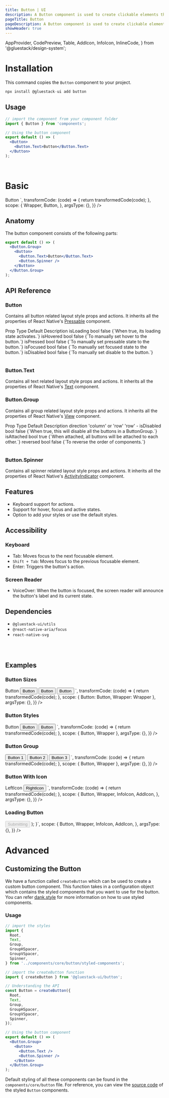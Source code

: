 ```yaml
---
title: Button | UI
description: A Button component is used to create clickable elements that perform an action when pressed.
pageTitle: Button
pageDescription: A Button component is used to create clickable elements that perform an action when pressed.
showHeader: true
---
```



<Meta title="components/Button" />

  AppProvider,
  CodePreview,
  Table,
  AddIcon,
  InfoIcon,
  InlineCode,
} from '@gluestack/design-system';


# Installation

This command copies the `Button` component to your project.

```jsx
npx install @gluestack-ui add button
```

## Usage

```jsx
// import the component from your component folder
import { Button } from 'components';

// Using the button component
export default () => (
  <Button>
    <Button.Text>Button</Button.Text>
  </Button>
);
```

<br />

# Basic

<AppProvider>
  <CodePreview
    showComponentRenderer={true}
    showArgsController={false}
    metaData={{
      code: `
<Button>
  <Button.Text>Button</Button.Text>
</Button>
`,
      transformCode: (code) => {
        return transformedCode(code);
      },
      scope: {
        Wrapper,
        Button,
      },
      argsType: {},
    }}
  />
</AppProvider>
<br />

## Anatomy

The button component consists of the following parts:

```jsx
export default () => (
  <Button.Group>
    <Button>
      <Button.Text>Button</Button.Text>
      <Button.Spinner />
    </Button>
  </Button.Group>
);
```

## API Reference

### Button

Contains all button related layout style props and actions.
It inherits all the properties of React Native's [Pressable](https://reactnative.dev/docs/pressable#props) component.

<AppProvider>
  <Table>
    <Table.THead>
      <Table.TR>
        <Table.TH>
          <Table.TText>Prop</Table.TText>
        </Table.TH>
        <Table.TH>
          <Table.TText>Type</Table.TText>
        </Table.TH>
        <Table.TH>
          <Table.TText>Default</Table.TText>
        </Table.TH>
        <Table.TH>
          <Table.TText>Description</Table.TText>
        </Table.TH>
      </Table.TR>
    </Table.THead>
    <Table.TBody>
      <Table.TR>
        <Table.TD>
          <Table.TText>
            <InlineCode>isLoading</InlineCode>
          </Table.TText>
        </Table.TD>
        <Table.TD>
          <Table.TText>bool</Table.TText>
        </Table.TD>
        <Table.TD>
          <Table.TText>false</Table.TText>
        </Table.TD>
        <Table.TD>
          <Table.TText>{`When true, its loading state activates.`}</Table.TText>
        </Table.TD>
      </Table.TR>
      <Table.TR>
        <Table.TD>
          <Table.TText>
            <InlineCode>isHovered</InlineCode>
          </Table.TText>
        </Table.TD>
        <Table.TD>
          <Table.TText>bool</Table.TText>
        </Table.TD>
        <Table.TD>
          <Table.TText>false</Table.TText>
        </Table.TD>
        <Table.TD>
          <Table.TText>{`To manually set hover to the button.`}</Table.TText>
        </Table.TD>
      </Table.TR>
      <Table.TR>
        <Table.TD>
          <Table.TText>
            <InlineCode>isPressed</InlineCode>
          </Table.TText>
        </Table.TD>
        <Table.TD>
          <Table.TText>bool</Table.TText>
        </Table.TD>
        <Table.TD>
          <Table.TText>false</Table.TText>
        </Table.TD>
        <Table.TD>
          <Table.TText>{`To manually set pressable state to the button.`}</Table.TText>
        </Table.TD>
      </Table.TR>
      <Table.TR>
        <Table.TD>
          <Table.TText>
            <InlineCode>isFocused</InlineCode>
          </Table.TText>
        </Table.TD>
        <Table.TD>
          <Table.TText>bool</Table.TText>
        </Table.TD>
        <Table.TD>
          <Table.TText>false</Table.TText>
        </Table.TD>
        <Table.TD>
          <Table.TText>{`To manually set focused state to the button.`}</Table.TText>
        </Table.TD>
      </Table.TR>
      <Table.TR>
        <Table.TD>
          <Table.TText>
            <InlineCode>isDisabled</InlineCode>
          </Table.TText>
        </Table.TD>
        <Table.TD>
          <Table.TText>bool</Table.TText>
        </Table.TD>
        <Table.TD>
          <Table.TText>false</Table.TText>
        </Table.TD>
        <Table.TD>
          <Table.TText>{`To manually set disable to the button.`}</Table.TText>
        </Table.TD>
      </Table.TR>
    </Table.TBody>
  </Table>
</AppProvider>

### Button.Text

Contains all text related layout style props and actions.
It inherits all the properties of React Native's [Text](https://reactnative.dev/docs/text#props) component.

### Button.Group

Contains all group related layout style props and actions.
It inherits all the properties of React Native's [View](https://reactnative.dev/docs/view#props) component.

<AppProvider>
  <Table>
    <Table.THead>
      <Table.TR>
        <Table.TH>
          <Table.TText>Prop</Table.TText>
        </Table.TH>
        <Table.TH>
          <Table.TText>Type</Table.TText>
        </Table.TH>
        <Table.TH>
          <Table.TText>Default</Table.TText>
        </Table.TH>
        <Table.TH>
          <Table.TText>Description</Table.TText>
        </Table.TH>
      </Table.TR>
    </Table.THead>
    <Table.TBody>
      <Table.TR>
        <Table.TD>
          <Table.TText>
            <InlineCode>direction</InlineCode>
          </Table.TText>
        </Table.TD>
        <Table.TD>
          <Table.TText>'column' or 'row'</Table.TText>
        </Table.TD>
        <Table.TD>
          <Table.TText>'row'</Table.TText>
        </Table.TD>
        <Table.TD>
          <Table.TText>-</Table.TText>
        </Table.TD>
      </Table.TR>
      <Table.TR>
        <Table.TD>
          <Table.TText>
            <InlineCode>isDisabled</InlineCode>
          </Table.TText>
        </Table.TD>
        <Table.TD>
          <Table.TText>bool</Table.TText>
        </Table.TD>
        <Table.TD>
          <Table.TText>false</Table.TText>
        </Table.TD>
        <Table.TD>
          <Table.TText>{`When true, this will disable all the buttons in a ButtonGroup.`}</Table.TText>
        </Table.TD>
      </Table.TR>
      <Table.TR>
        <Table.TD>
          <Table.TText>
            <InlineCode>isAttached</InlineCode>
          </Table.TText>
        </Table.TD>
        <Table.TD>
          <Table.TText>bool</Table.TText>
        </Table.TD>
        <Table.TD>
          <Table.TText>true</Table.TText>
        </Table.TD>
        <Table.TD>
          <Table.TText>{`When attached, all buttons will be attached to each other.`}</Table.TText>
        </Table.TD>
      </Table.TR>
      <Table.TR>
        <Table.TD>
          <Table.TText>
            <InlineCode>reversed</InlineCode>
          </Table.TText>
        </Table.TD>
        <Table.TD>
          <Table.TText>bool</Table.TText>
        </Table.TD>
        <Table.TD>
          <Table.TText>false</Table.TText>
        </Table.TD>
        <Table.TD>
          <Table.TText>{`To reverse the order of components.`}</Table.TText>
        </Table.TD>
      </Table.TR>
    </Table.TBody>
  </Table>
</AppProvider>

### Button.Spinner

Contains all spinner related layout style props and actions.
It inherits all the properties of React Native's [ActivityIndicator](https://reactnative.dev/docs/activityindicator#props) component.

## Features

- Keyboard support for actions.
- Support for hover, focus and active states.
- Option to add your styles or use the default styles.

## Accessibility

### Keyboard

- Tab: Moves focus to the next focusable element.
- `Shift + Tab`: Moves focus to the previous focusable element.
- Enter: Triggers the button's action.

### Screen Reader

- VoiceOver: When the button is focused, the screen reader will announce the button's label and its current state.

## Dependencies

- `@gluestack-ui/utils`
- `@react-native-aria/focus`
- `react-native-svg`

<br />
<br />

## Examples

### Button Sizes

<AppProvider>
  <CodePreview
    showComponentRenderer={true}
    showArgsController={false}
    metaData={{
      code: `
<Button mt="$4" size='xs'>
  <Button.Text>Button</Button.Text>
</Button>
<Button mt="$4" size='sm'>
  <Button.Text>Button</Button.Text>
</Button>
<Button mt="$4" size='md'>
  <Button.Text>Button</Button.Text>
</Button>
<Button mt="$4" size='lg'>
  <Button.Text>Button</Button.Text>
</Button>
`,
      transformCode: (code) => {
        return transformedCode(code);
      },
      scope: { Button: Button, Wrapper: Wrapper },
      argsType: {},
    }}
  />
</AppProvider>

<br />

### Button Styles

<AppProvider>
  <CodePreview
    showComponentRenderer={true}
    showArgsController={false}
    metaData={{
      code: `
<Button mt="$4" variant="solid">
   <Button.Text>Button</Button.Text>
 </Button>
<Button mt="$4" variant="outline">
   <Button.Text>Button</Button.Text>
 </Button>
<Button mt="$4" variant="link">
   <Button.Text>Button</Button.Text>
 </Button>
    `,
      transformCode: (code) => {
        return transformedCode(code);
      },
      scope: { Button, Wrapper },
      argsType: {},
    }}
  />
</AppProvider>

<br />

### Button Group

<AppProvider>
  <CodePreview
    showComponentRenderer={true}
    showArgsController={false}
    metaData={{
      code: `
<Button.Group direction="row">
  <Button>
    <Button.Text>Button 1</Button.Text>
  </Button>
  <Button bg="$blue500">
    <Button.Text>Button 2</Button.Text>
  </Button>
  <Button>
    <Button.Text>Button 3</Button.Text>
  </Button>
</Button.Group>
   `,
      transformCode: (code) => {
        return transformedCode(code);
      },
      scope: { Button, Wrapper },
      argsType: {},
    }}
  />
</AppProvider>

<br />

### Button With Icon

<AppProvider>
  <CodePreview
    showComponentRenderer={true}
    showArgsController={false}
    metaData={{
      code: `
 <Button>
   <InfoIcon mr="$2" color="$white" />
   <Button.Text>LeftIcon</Button.Text>
 </Button>
 <Button variant="solid" mt="$2">
   <Button.Text>RightIcon</Button.Text>
   <AddIcon ml="$2" color="$white" />
 </Button>
      `,
      transformCode: (code) => {
        return transformedCode(code);
      },
      scope: {
        Button,
        Wrapper,
        InfoIcon,
        AddIcon,
      },
      argsType: {},
    }}
  />
</AppProvider>

### Loading Button

<AppProvider>
  <CodePreview
    showComponentRenderer={true}
    showArgsController={false}
    metaData={{
      code: `
function App () {
  const [isLoading] = React.useState(true);
  return (
    <Wrapper>
      <Button
        disabled={isLoading}
        focusable={!isLoading}
        opacity={isLoading ? 0.4 : 1}
      >
        <Button.Spinner color="white" mr="$2" />
        <Button.Text>Submitting</Button.Text>
      </Button>
    </Wrapper>
  );
    }`,
      scope: {
        Button,
        Wrapper,
        InfoIcon,
        AddIcon,
      },
      argsType: {},
    }}
  />
</AppProvider>

# Advanced

## Customizing the Button

We have a function called `createButton` which can be used to create a custom button component. This function takes in a configuration object which contains the styled components that you want to use for the button. You can refer [dank.style](https://dank.style/) for more information on how to use styled components.

### Usage

```jsx
// import the styles
import {
  Root,
  Text,
  Group,
  GroupHSpacer,
  GroupVSpacer,
  Spinner,
} from '../components/core/button/styled-components';

// import the createButton function
import { createButton } from '@gluestack-ui/button';

// Understanding the API
const Button = createButton({
  Root,
  Text,
  Group,
  GroupHSpacer,
  GroupVSpacer,
  Spinner,
});

// Using the button component
export default () => (
  <Button.Group>
    <Button>
      <Button.Text />
      <Button.Spinner />
    </Button>
  </Button.Group>
);
```

Default styling of all these components can be found in the `components/core/button` file. For reference, you can view the [source code](https://github.com/gluestack/gluestack-ui/blob/development/example/storybook/src/components/Button/index.tsx) of the styled `Button` components.

